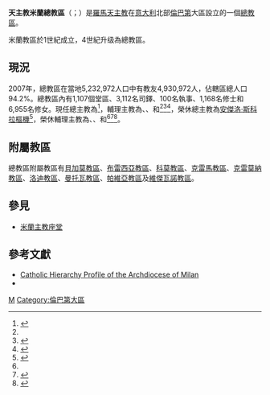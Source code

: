 {{Multiple issues|
{{Primarysources|time=2019-12-22T08:25:38+00:00}}
{{Refimprove|time=2019-12-22T08:25:38+00:00}}
}}
{{Infobox Roman Catholic diocese
|Roman Catholic Diocese of = 天主教米蘭總教區
|Latin name of diocese = Archidioecesis Mediolanensis
|border = catholic
|image =876MilanoDuomo.JPG
|caption =米蘭主教座堂
|location = [[意大利|意大利]]
|territory =[[倫巴第|倫巴第]]
|population =4,930,972
|rite = [[羅馬禮|羅馬禮]]、[[安博禮|安博禮]]
|patron =
|province =米蘭
|established = 1世紀
|cathedral = [[米蘭主教座堂|米蘭主教座堂]]
|co-cathedral =
|leadership = 總主教
|website =[https://www.chiesadimilano.it/ 總教區官方網站]
|pope = {{incumbent pope}}
|metropolitan = {{link-en|瑪略·德爾皮尼|Mario Delpini|瑪略·亨利·德爾皮尼}}
|coadjutor archbishop =
|auxiliary = {{link-it|方濟各·阿涅西|Franco Agnesi|方濟各·瑪利亞·若瑟·阿涅西}}<br />{{link-de|保祿·馬爾蒂內利 (主教)|Paolo Martinelli (Bischof)|保祿·馬爾蒂內利}}<br />{{link-de|若望·路加·拉伊蒙迪|Giovanni Luca Raimondi}}<br />{{link-de|若瑟·納塔萊·韋傑齊|Giuseppe Natale Vegezzi}}
|emeritus = [[安傑洛·斯科拉|安傑洛·斯科拉]]（榮休總主教）<br />{{link-it|安傑洛·馬斯凱羅尼 (主教)|Angelo Mascheroni (vescovo)|安傑洛·馬斯凱羅尼}}（榮休輔理主教）<br />{{link-de|瑪爾谷·費拉里|Marco Ferrari}}（榮休輔理主教）<br />{{link-de|類斯·斯圖基|Luigi Stucchi}}（榮休輔理主教）<br />{{link-de|赫默·德-斯卡爾齊|Erminio De Scalzi}}（榮休輔理主教）
|map = [[File:Roman_Catholic_Archdiocese_of_Milan_in_Italy.svg|250px]]
|map_caption = 總教區管轄圖
}}
'''天主教米蘭總教區'''（{{lang-la|Archidioecesis Mediolanensis}}；{{lang-it|Arcidiocesi di Milano}}）是[[羅馬天主教|羅馬天主教]]在[[意大利|意大利]]北部[[倫巴第|倫巴第]]大區設立的一個[[總教區|總教區]]。

米蘭教區於1世紀成立，4世紀升级為總教區。

==現況==
2007年，總教區在當地5,232,972人口中有教友4,930,972人，佔轄區總人口94.2%。總教區內有1,107個堂區、3,112名司鐸、100名執事、1,168名修士和6,955名修女。現任總主教為{{link-en|瑪略·德爾皮尼|Mario Delpini|瑪略·亨利·德爾皮尼}}<ref name="ChiesadiMilano">{{cite web |title=Consiglio Episcopale Milanese |url=https://www.chiesadimilano.it/consiglio-episcopale-milanese |publisher=Chiesa di Milano |accessdate=2019-12-22 |archiveurl=https://web.archive.org/web/20191220105522/https://www.chiesadimilano.it/consiglio-episcopale-milanese |archivedate=2019-12-20 |language=it |dead-url=no }}</ref>，輔理主教為{{link-it|方濟各·阿涅西|Franco Agnesi|方濟各·瑪利亞·若瑟·阿涅西}}、{{link-de|保祿·馬爾蒂內利 (主教)|Paolo Martinelli (Bischof)|保祿·馬爾蒂內利}}、{{link-de|若望·路加·拉伊蒙迪|Giovanni Luca Raimondi}}和{{link-de|若瑟·納塔萊·韋傑齊|Giuseppe Natale Vegezzi}}<ref name="ChiesadiMilano" /><ref>{{cite press release |title=Rinunce e nomine, 24.05.2014 |url=https://press.vatican.va/content/salastampa/it/bollettino/pubblico/2014/05/24/0367/00866.html |publisher=Sala Stampa della Santa Sede |accessdate=2019-12-22 |archiveurl=https://web.archive.org/web/20191222073940/https://press.vatican.va/content/salastampa/it/bollettino/pubblico/2014/05/24/0367/00866.html |archivedate=2019-12-22 |language=it |date=2014-05-24 |dead-url=no }}</ref><ref name="Vatican20200430">{{cite web |title=Resignations and Appointments, 30.04.2020 |url=https://press.vatican.va/content/salastampa/en/bollettino/pubblico/2020/04/30/200430a.html |publisher=Holy See Press Office |accessdate=2020-04-30 |archiveurl=https://web.archive.org/web/20200430111933/https://press.vatican.va/content/salastampa/en/bollettino/pubblico/2020/04/30/200430a.html |archivedate=2020-04-30 |language=en |date=2020-04-30 |dead-url=no }}</ref>，榮休總主教為[[安傑洛·斯科拉|安傑洛·斯科拉]][[樞機|樞機]]<ref>{{cite web |last1=Miranda |first1=Salvador |title=Consistory of October 21, 2003 (IX) |url=https://webdept.fiu.edu/~mirandas/bios2003.htm |publisher=Florida International University |accessdate=2019-12-22 |archiveurl=https://web.archive.org/web/20191222075337/https://webdept.fiu.edu/~mirandas/bios2003.htm |archivedate=2019-12-22 |language=en |dead-url=yes }}</ref>，榮休輔理主教為{{link-it|安傑洛·馬斯凱羅尼 (主教)|Angelo Mascheroni (vescovo)|安傑洛·馬斯凱羅尼}}、{{link-de|瑪爾谷·費拉里|Marco Ferrari}}、{{link-de|類斯·斯圖基|Luigi Stucchi}}和{{link-de|赫默·德-斯卡爾齊|Erminio De Scalzi}}<ref name="Vatican20200430" /><ref>{{cite press release |title=RINUNCE E NOMINE, 10.01.2005 |url=https://press.vatican.va/content/salastampa/it/bollettino/pubblico/2005/01/10/0015/00038.html |publisher=Sala Stampa della Santa Sede |accessdate=2019-12-22 |archiveurl=https://web.archive.org/web/20191222075759/https://press.vatican.va/content/salastampa/it/bollettino/pubblico/2005/01/10/0015/00038.html |archivedate=2019-12-22 |language=it |date=2005-01-10 |dead-url=no }}</ref><ref>{{cite press release |title=RINUNCE E NOMINE, 10.01.2009 |url=https://press.vatican.va/content/salastampa/it/bollettino/pubblico/2009/01/10/0015/00044.html |publisher=Sala Stampa della Santa Sede |accessdate=2019-12-22 |archiveurl=https://web.archive.org/web/20191222080418/https://press.vatican.va/content/salastampa/it/bollettino/pubblico/2009/01/10/0015/00044.html |archivedate=2019-12-22 |language=it |date=2009-01-10 |dead-url=no }}</ref>。

==附屬教區==
總教區附屬教區有[[天主教貝加莫教區|貝加莫教區]]、[[天主教布雷西亞教區|布雷西亞教區]]、[[天主教科莫教區|科莫教區]]、[[天主教克雷馬教區|克雷馬教區]]、[[天主教克雷莫納教區|克雷莫納教區]]、[[天主教洛迪教區|洛迪教區]]、[[天主教曼托瓦教區|曼托瓦教區]]、[[天主教帕維亞教區|帕維亞教區]]及[[天主教維傑瓦諾教區|維傑瓦諾教區]]。

== 參見 ==
* [[米蘭主教座堂|米蘭主教座堂]]

==參考文獻==
{{reflist}}
* [http://www.catholic-hierarchy.org/diocese/dmila.html Catholic Hierarchy Profile of the Archdiocese of Milan] {{Wayback|url=http://www.catholic-hierarchy.org/diocese/dmila.html |date=20210211155056 }}
* {{CathEncy|wstitle=Archdiocese of Milan}}

{{意大利天主教教區}}

{{Authority control}}
[[Category:意大利天主教教区|M]]
[[Category:倫巴第大區|Category:倫巴第大區]]